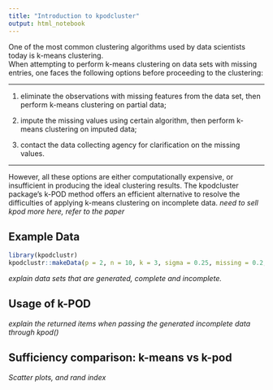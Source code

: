 ```yaml
---
title: "Introduction to kpodcluster"
output: html_notebook
---
```


One of the most common clustering algorithms used by data scientists today is k-means clustering.  
When attempting to perform k-means clustering on data sets with missing entries, one faces the following options before proceeding to the clustering:

***
1. eliminate the observations with missing features from the data set, then perform k-means clustering on partial data;

2. impute the missing values using certain algorithm, then perform k-means clustering on imputed data;

3. contact the data collecting agency for clarification on the missing values.

***

However, all these options are either computationally expensive, or insufficient in producing the ideal clustering results. The kpodcluster package's k-POD method offers an efficient alternative to resolve the difficulties of applying k-means clustering on incomplete data. *need to sell kpod more here, refer to the paper*

## Example Data
```r
library(kpodclustr)
kpodclustr::makeData(p = 2, n = 10, k = 3, sigma = 0.25, missing = 0.2, seed = 1991)
```

*explain data sets that are generated, complete and incomplete.*

## Usage of k-POD

*explain the returned items when passing the generated incomplete data through kpod()*

## Sufficiency comparison: k-means vs k-pod

*Scatter plots, and rand index*


